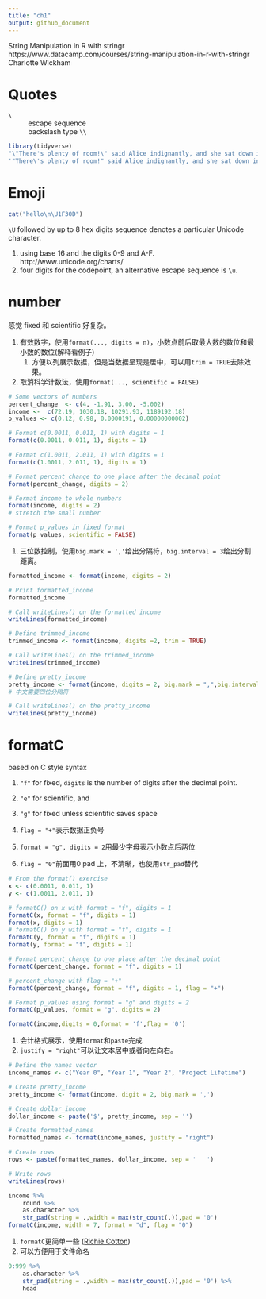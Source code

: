 ```yaml
---
title: "ch1"
output: github_document
---
```


String Manipulation in R with stringr
https://www.datacamp.com/courses/string-manipulation-in-r-with-stringr
Charlotte Wickham

# Quotes

`\`
: escape sequence
: backslash type `\\`

```r
library(tidyverse)
"\"There's plenty of room!\" said Alice indignantly, and she sat down in a large arm-chair at one end of the table." %>% cat
'"There\'s plenty of room!" said Alice indignantly, and she sat down in a large arm-chair at one end of the table.' %>% cat
```

# Emoji

```r
cat("hello\n\U1F30D")
```

`\U` followed by up to 8 hex digits sequence denotes a particular Unicode character.

1. using base 16 and the digits 0-9 and A-F. http://www.unicode.org/charts/
1. four digits for the codepoint, an alternative escape sequence is `\u`.

# number

感觉 fixed 和 scientific 好复杂。

1. 有效数字，使用`format(..., digits = n)`，小数点前后取最大数的数位和最小数的数位(解释看例子)
    1. 方便以列展示数据，但是当数据呈现是居中，可以用`trim = TRUE`去除效果。
1. 取消科学计数法，使用`format(..., scientific = FALSE)`

```r
# Some vectors of numbers
percent_change  <- c(4, -1.91, 3.00, -5.002)
income <-  c(72.19, 1030.18, 10291.93, 1189192.18)
p_values <- c(0.12, 0.98, 0.0000191, 0.00000000002)

# Format c(0.0011, 0.011, 1) with digits = 1
format(c(0.0011, 0.011, 1), digits = 1)

# Format c(1.0011, 2.011, 1) with digits = 1
format(c(1.0011, 2.011, 1), digits = 1)

# Format percent_change to one place after the decimal point
format(percent_change, digits = 2)

# Format income to whole numbers
format(income, digits = 2)
# stretch the small number

# Format p_values in fixed format
format(p_values, scientific = FALSE)
```

1. 三位数控制，使用`big.mark = ','`给出分隔符，`big.interval = 3`给出分割距离。

```r
formatted_income <- format(income, digits = 2)

# Print formatted_income
formatted_income

# Call writeLines() on the formatted income
writeLines(formatted_income)

# Define trimmed_income
trimmed_income <- format(income, digits =2, trim = TRUE)

# Call writeLines() on the trimmed_income
writeLines(trimmed_income)

# Define pretty_income
pretty_income <- format(income, digits = 2, big.mark = ",",big.interval = 4)
# 中文需要四位分隔符

# Call writeLines() on the pretty_income
writeLines(pretty_income)
```

# formatC

based on C style syntax

1. `"f"` for fixed, `digits` is the number of digits after the decimal point.
1. `"e"` for scientific, and
1. `"g"` for fixed unless scientific saves space


1. `flag = "+"`表示数据正负号
1. `format = "g", digits = 2`用最少字母表示小数点后两位
1. `flag = "0"`前面用0 pad 上，不清晰，也使用`str_pad`替代

```r
# From the format() exercise
x <- c(0.0011, 0.011, 1)
y <- c(1.0011, 2.011, 1)

# formatC() on x with format = "f", digits = 1
formatC(x, format = "f", digits = 1)
format(x, digits = 1)
# formatC() on y with format = "f", digits = 1
formatC(y, format = "f", digits = 1) 
format(y, format = "f", digits = 1)

# Format percent_change to one place after the decimal point
formatC(percent_change, format = "f", digits = 1)

# percent_change with flag = "+"
formatC(percent_change, format = "f", digits = 1, flag = "+")

# Format p_values using format = "g" and digits = 2
formatC(p_values, format = "g", digits = 2)
```

```r
formatC(income,digits = 0,format = 'f',flag = '0')
```

1. 会计格式展示，使用`format`和`paste`完成
1. `justify = "right"`可以让文本居中或者向左向右。

```r
# Define the names vector
income_names <- c("Year 0", "Year 1", "Year 2", "Project Lifetime")

# Create pretty_income
pretty_income <- format(income, digit = 2, big.mark = ',')

# Create dollar_income
dollar_income <- paste('$', pretty_income, sep = '')

# Create formatted_names
formatted_names <- format(income_names, justify = "right")

# Create rows
rows <- paste(formatted_names, dollar_income, sep = '   ')

# Write rows
writeLines(rows)
```

```r
income %>% 
    round %>% 
    as.character %>% 
    str_pad(string = .,width = max(str_count(.)),pad = '0')
formatC(income, width = 7, format = "d", flag = "0")
```

1. `formatC`更简单一些
([Richie Cotton](https://stackoverflow.com/questions/5812493/how-to-add-leading-zeros))
1. 可以方便用于文件命名

```r
0:999 %>% 
    as.character %>% 
    str_pad(string = .,width = max(str_count(.)),pad = '0') %>% 
    head
```

